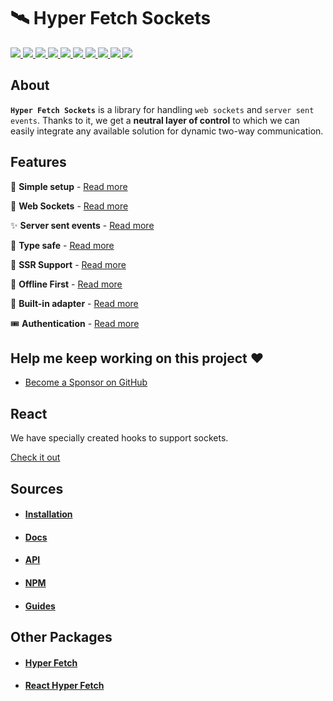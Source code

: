 # 🛰️ Hyper Fetch Sockets

<p>
  <a href="https://bettertyped.com/">
    <img src="https://custom-icon-badges.demolab.com/static/v1?label=&message=BetterTyped&color=333&logo=BT" />
  </a>
  <a href="https://github.com/BetterTyped/hyper-fetch">
    <img src="https://custom-icon-badges.demolab.com/github/stars/BetterTyped/hyper-fetch?logo=star&color=118ab2" />
  </a>
  <a href="https://github.com/BetterTyped/hyper-fetch/blob/main/License.md">
    <img src="https://custom-icon-badges.demolab.com/github/license/BetterTyped/hyper-fetch?logo=law&color=yellow" />
  </a>
  <a href="https://www.npmjs.com/package/@hyper-fetch/sockets">
    <img src="https://custom-icon-badges.demolab.com/npm/v/@hyper-fetch/sockets.svg?logo=npm&color=e76f51" />
  </a>
  <a href="https://api.codeclimate.com/v1/badges/eade9435e75ecea0c004/test_coverage">
    <img src="https://api.codeclimate.com/v1/badges/eade9435e75ecea0c004/test_coverage" />
  </a>
  <a href="https://github.com/BetterTyped/hyper-fetch">
    <img src="https://custom-icon-badges.demolab.com/badge/typescript-%23007ACC.svg?logo=typescript&logoColor=white" />
  </a>
  <a href="https://github.com/BetterTyped/hyper-fetch">
    <img src="https://custom-icon-badges.demolab.com/badge/-REST-informational?logo=rss&color=11b8cc" />
  </a>
  <a href="https://github.com/BetterTyped/hyper-fetch">
    <img src="https://custom-icon-badges.demolab.com/badge/-GraphQL-E10098?logo=graphql&logoColor=white" />
  </a>
  <a href="https://gitter.im/hyper-fetch/community?utm_source=badge&utm_medium=badge&utm_campaign=pr-badge&utm_content=badge">
    <img src="https://custom-icon-badges.demolab.com/badge/chat%20-on%20gitter-brightgreen.svg?logo=gitter&color=blueviolet" />
  </a>
  <a href="https://www.npmjs.com/package/@hyper-fetch/sockets">
    <img src="https://custom-icon-badges.demolab.com/bundlephobia/minzip/@hyper-fetch/sockets?color=64BC4B&logo=package" />
  </a>
</p>

## About

**`Hyper Fetch Sockets`** is a library for handling `web sockets` and `server sent events`. Thanks to it, we get a
**neutral layer of control** to which we can easily integrate any available solution for dynamic two-way communication.

## Features

🔮 **Simple setup** - [Read more](https://hyperfetch.bettertyped.com/docs/guides/sockets/setup)

🎯 **Web Sockets** - [Read more](https://hyperfetch.bettertyped.com/docs/sockets/overview#Websockets)

✨ **Server sent events** - [Read more](https://hyperfetch.bettertyped.com/docs/sockets/overview#Sockets)

🚀 **Type safe** - [Read more](https://hyperfetch.bettertyped.com/docs/guides/sockets/typescript)

🎊 **SSR Support** - [Read more](https://hyperfetch.bettertyped.com/docs/getting-started/environment)

🔋 **Offline First** - [Read more](https://hyperfetch.bettertyped.com/docs/guides/sockets/offline)

📡 **Built-in adapter** - [Read more](https://hyperfetch.bettertyped.com/docs/sockets/adapter)

🎟 **Authentication** - [Read more](https://hyperfetch.bettertyped.com/docs/guides/sockets/authentication)

## Help me keep working on this project ❤️

- [Become a Sponsor on GitHub](https://github.com/sponsors/prc5)

## React

We have specially created hooks to support sockets.

[Check it out](https://hyperfetch.bettertyped.com/react/websockets)

## Sources

- #### [Installation](https://hyperfetch.bettertyped.com/docs/getting-started/installation)
- #### [Docs](https://hyperfetch.bettertyped.com/docs/sockets/overview)
- #### [API](https://hyperfetch.bettertyped.com/api/)
- #### [NPM](https://www.npmjs.com/package/@hyper-fetch/sockets)
- #### [Guides](https://hyperfetch.bettertyped.com/docs/guides/sockets/setup)

## Other Packages

- #### [Hyper Fetch](https://github.com/BetterTyped/hyper-fetch/tree/main/packages/core)
- #### [React Hyper Fetch](https://github.com/BetterTyped/hyper-fetch/tree/main/packages/react)
